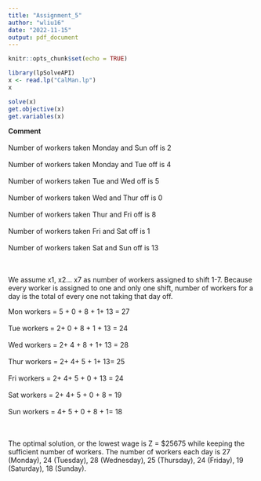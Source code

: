 ```yaml
---
title: "Assignment_5"
author: "wliu16"
date: "2022-11-15"
output: pdf_document
---
```


```r
knitr::opts_chunk$set(echo = TRUE)
```

```r
library(lpSolveAPI)
x <- read.lp("CalMan.lp")
x
```

```r
solve(x)
get.objective(x)
get.variables(x)
```
**Comment**<br>  
Number of workers taken Monday and Sun off is 2<br>  
Number of workers taken Monday and Tue off is 4<br>  
Number of workers taken Tue and Wed off is 5<br>  
Number of workers taken Wed and Thur off is 0<br>  
Number of workers taken Thur and Fri off is 8<br>  
Number of workers taken Fri and Sat off is 1<br>  
Number of workers taken Sat and Sun off is 13<br>  
<br>  

We assume x1, x2... x7 as number of workers assigned to shift 1-7. Because every
worker is assigned to one and only one shift, number of workers for a day is the 
total of every one not taking that day off. <br>  

Mon workers = 5 + 0 + 8 + 1+ 13 = 27<br>  
Tue workers = 2+ 0 + 8 + 1 + 13 = 24<br>  
Wed workers = 2+ 4 + 8 + 1+ 13 = 28<br>  
Thur workers = 2+ 4+ 5 + 1+ 13= 25<br>  
Fri workers = 2+ 4+ 5 + 0 + 13 = 24<br>  
Sat workers = 2+ 4+ 5 + 0 + 8 = 19<br>  
Sun workers = 4+ 5 + 0 + 8 + 1= 18<br>  
<br>  

The optimal solution, or the lowest wage is Z = $25675 while keeping the sufficient
number of workers. The number of workers each day is 27 (Monday), 24 (Tuesday), 
28 (Wednesday), 25 (Thursday), 24 (Friday), 19 (Saturday), 18 (Sunday).
